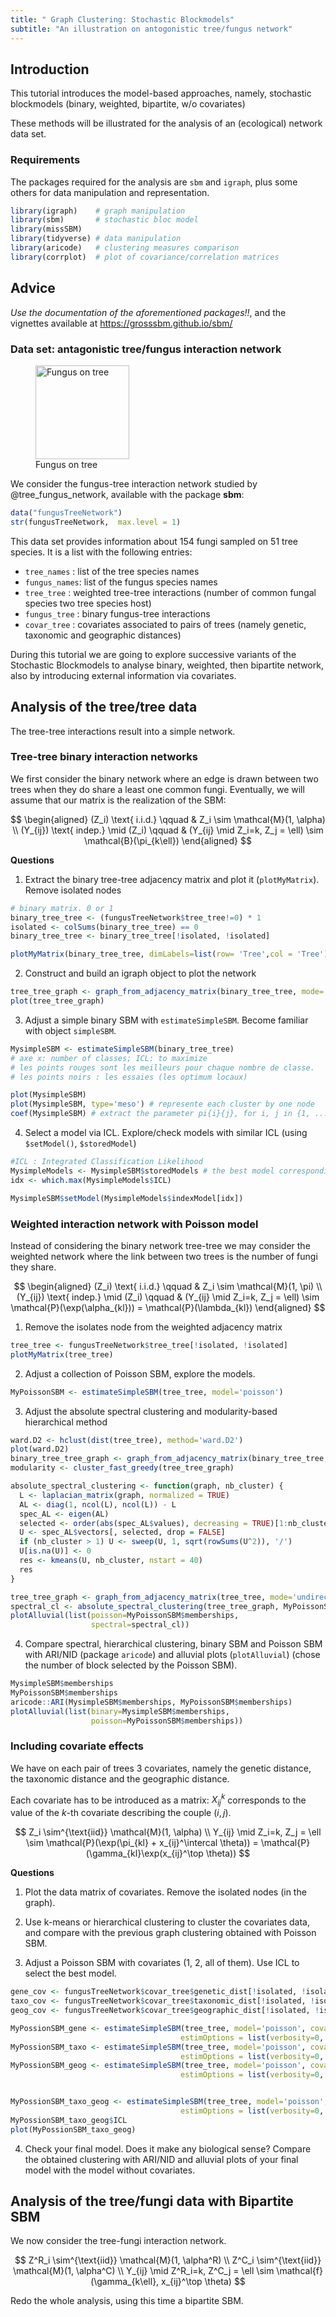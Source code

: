 ```yaml
---
title: " Graph Clustering: Stochastic Blockmodels"
subtitle: "An illustration on antogonistic tree/fungus network"
---
```


##  Introduction

This tutorial introduces the model-based approaches, namely, stochastic blockmodels (binary, weighted, bipartite, w/o covariates)

These methods will be illustrated for the analysis of an (ecological) network data set.

###  Requirements

The packages required for the analysis are `sbm` and `igraph`, plus some others for data manipulation and representation. 

```r
library(igraph)    # graph manipulation
library(sbm)       # stochastic bloc model
library(missSBM)
library(tidyverse) # data manipulation
library(aricode)   # clustering measures comparison
library(corrplot)  # plot of covariance/correlation matrices
```

::: {.callout-info}
## Advice

*Use the documentation of the aforementioned packages!!*, and the vignettes available at [https://grosssbm.github.io/sbm/](https://grosssbm.github.io/sbm/)

:::

### Data set: antagonistic tree/fungus interaction network

![Fungus on tree](Tree-Fungus.jpg){width=150px} 

We consider the fungus-tree interaction network studied by @tree_fungus_network, available with the package **sbm**:

```r
data("fungusTreeNetwork")
str(fungusTreeNetwork,  max.level = 1)
```

This data set provides information about $154$ fungi sampled on $51$ tree species. It is a list with the following entries:

- `tree_names` : list of the tree species names
- `fungus_names`: list of the fungus species names
- `tree_tree` : weighted tree-tree interactions (number of common fungal species two tree species host)
- `fungus_tree` : binary fungus-tree interactions
- `covar_tree` : covariates associated to pairs of trees (namely genetic, taxonomic and geographic distances)

During this tutorial we are going to explore successive variants of the Stochastic Blockmodels to analyse binary, weighted, then bipartite network, also by introducing external information via covariates.

## Analysis of the tree/tree data

The tree-tree interactions result into a simple network.

### Tree-tree binary interaction networks

We first consider the binary network where an edge is drawn between two trees when they do share a least one common fungi. Eventually, we will assume that our matrix is the realization of the SBM: 

$$
\begin{aligned}
 (Z_i) \text{ i.i.d.} \qquad & Z_i \sim \mathcal{M}(1, \alpha) \\
 (Y_{ij}) \text{ indep.} \mid (Z_i) \qquad & (Y_{ij} \mid Z_i=k, Z_j = \ell) \sim \mathcal{B}(\pi_{k\ell})
\end{aligned}
$$

**Questions**

1. Extract the binary tree-tree adjacency matrix and plot it (`plotMyMatrix`). Remove isolated nodes
```r
# binary matrix. 0 or 1
binary_tree_tree <- (fungusTreeNetwork$tree_tree!=0) * 1
isolated <- colSums(binary_tree_tree) == 0
binary_tree_tree <- binary_tree_tree[!isolated, !isolated]

plotMyMatrix(binary_tree_tree, dimLabels=list(row= 'Tree',col = 'Tree'))
```

2. Construct and build an igraph object to plot the network 
```r
tree_tree_graph <- graph_from_adjacency_matrix(binary_tree_tree, mode='undirected')
plot(tree_tree_graph)
```

3. Adjust a simple binary SBM with `estimateSimpleSBM`. Become familiar with object `simpleSBM`.
```r
MysimpleSBM <- estimateSimpleSBM(binary_tree_tree)
# axe x: number of classes; ICL: to maximize
# les points rouges sont les meilleurs pour chaque nombre de classe.
# les points noirs : les essaies (les optimum locaux)
```

```r
plot(MysimpleSBM)
plot(MysimpleSBM, type='meso') # represente each cluster by one node
coef(MysimpleSBM) # extract the parameter pi{i}{j}, for i, j in {1, ..., #clusters}
```

4. Select a model via ICL. Explore/check models with similar ICL (using `$setModel()`, `$storedModel`)
```r
#ICL : Integrated Classification Likelihood
MysimpleModels <- MysimpleSBM$storedModels # the best model corresponding to each number of cluster
idx <- which.max(MysimpleModels$ICL)

MysimpleSBM$setModel(MysimpleModels$indexModel[idx])

```
### Weighted interaction network with Poisson model

Instead of considering the binary network tree-tree we may consider the weighted network where the link between two trees is the number of fungi they share.

$$
\begin{aligned}
 (Z_i) \text{ i.i.d.} \qquad & Z_i \sim \mathcal{M}(1, \pi) \\
 (Y_{ij}) \text{ indep.} \mid (Z_i) \qquad & (Y_{ij} \mid Z_i=k, Z_j = \ell) \sim \mathcal{P}(\exp(\alpha_{kl})) = \mathcal{P}(\lambda_{kl})
\end{aligned}
$$

1. Remove the isolates node from the weighted adjacency matrix
```R
tree_tree <- fungusTreeNetwork$tree_tree[!isolated, !isolated]
plotMyMatrix(tree_tree)
```

2. Adjust a collection of Poisson SBM, explore the models.
```r
MyPoissonSBM <- estimateSimpleSBM(tree_tree, model='poisson')
```

3. Adjust the absolute spectral clustering and modularity-based hierarchical method
```r
ward.D2 <- hclust(dist(tree_tree), method='ward.D2')
plot(ward.D2)
binary_tree_tree_graph <- graph_from_adjacency_matrix(binary_tree_tree, mode='undirected')
modularity <- cluster_fast_greedy(tree_tree_graph)

absolute_spectral_clustering <- function(graph, nb_cluster) {
  L <- laplacian_matrix(graph, normalized = TRUE)
  AL <- diag(1, ncol(L), ncol(L)) - L
  spec_AL <- eigen(AL)
  selected <- order(abs(spec_AL$values), decreasing = TRUE)[1:nb_cluster]
  U <- spec_AL$vectors[, selected, drop = FALSE]
  if (nb_cluster > 1) U <- sweep(U, 1, sqrt(rowSums(U^2)), '/')
  U[is.na(U)] <- 0
  res <- kmeans(U, nb_cluster, nstart = 40)
  res
}

tree_tree_graph <- graph_from_adjacency_matrix(tree_tree, mode='undirected', weighted=TRUE)
spectral_cl <- absolute_spectral_clustering(tree_tree_graph, MyPoissonSBM$nbBlocks)
plotAlluvial(list(poisson=MyPoissonSBM$memberships,
                  spectral=spectral_cl))
```
4. Compare spectral, hierarchical clustering, binary SBM and Poisson SBM with ARI/NID (package `aricode`) and alluvial plots (`plotAlluvial`) (chose the number of block selected by the Poisson SBM).
```r
MysimpleSBM$memberships
MyPoissonSBM$memberships
aricode::ARI(MysimpleSBM$memberships, MyPoissonSBM$memberships)
plotAlluvial(list(binary=MysimpleSBM$memberships, 
                  poisson=MyPoissonSBM$memberships))
```
### Including covariate effects

We have on each pair of trees 3 covariates, namely the genetic distance, the taxonomic
distance and the geographic distance.

Each covariate has to be introduced as a  matrix: $X^k_{ij}$ corresponds to the value of the $k$-th covariate describing the couple $(i,j)$.

$$
Z_i \sim^{\text{iid}} \mathcal{M}(1, \alpha) \\
Y_{ij} \mid Z_i=k, Z_j = \ell \sim \mathcal{P}(\exp(\pi_{kl} + x_{ij}^\intercal \theta)) = \mathcal{P}(\gamma_{kl}\exp(x_{ij}^\top \theta))
$$

**Questions**

1. Plot the data matrix of covariates. Remove the isolated nodes (in the graph).

2. Use k-means or hierarchical clustering to cluster the covariates data, and compare with the previous graph clustering obtained with Poisson SBM.

3. Adjust a Poisson SBM with covariates (1, 2, all of them). Use ICL to select the best model.
```r
gene_cov <- fungusTreeNetwork$covar_tree$genetic_dist[!isolated, !isolated]
taxo_cov <- fungusTreeNetwork$covar_tree$taxonomic_dist[!isolated, !isolated]
geog_cov <- fungusTreeNetwork$covar_tree$geographic_dist[!isolated, !isolated]

MyPossionSBM_gene <- estimateSimpleSBM(tree_tree, model='poisson', covariates = list(gene =gene_cov),
                                      estimOptions = list(verbosity=0, plot=FALSE))
MyPossionSBM_taxo <- estimateSimpleSBM(tree_tree, model='poisson', covariates = list(taxo =taxo_cov),
                                      estimOptions = list(verbosity=0, plot=FALSE))
MyPossionSBM_geog <- estimateSimpleSBM(tree_tree, model='poisson', covariates = list(geog =geog_cov),
                                      estimOptions = list(verbosity=0, plot=FALSE))


MyPossionSBM_taxo_geog <- estimateSimpleSBM(tree_tree, model='poisson', covariates = list(geog=geog_cov,taxo=taxo_cov),
                                      estimOptions = list(verbosity=0, plot=FALSE))
MyPossionSBM_taxo_geog$ICL
plot(MyPossionSBM_taxo_geog)
```
4. Check your final model. Does it make any biological sense? Compare the obtained clustering with ARI/NID and alluvial plots of your final model with the model without covariates. 

## Analysis of the tree/fungi data with Bipartite SBM

We now consider the tree-fungi interaction network.

$$
Z^R_i \sim^{\text{iid}} \mathcal{M}(1, \alpha^R) \\
Z^C_i \sim^{\text{iid}} \mathcal{M}(1, \alpha^C) \\
Y_{ij} \mid Z^R_i=k, Z^C_j = \ell \sim \mathcal{f}(\gamma_{k\ell}, x_{ij}^\top \theta)
$$

Redo the whole analysis, using this time a bipartite SBM.

